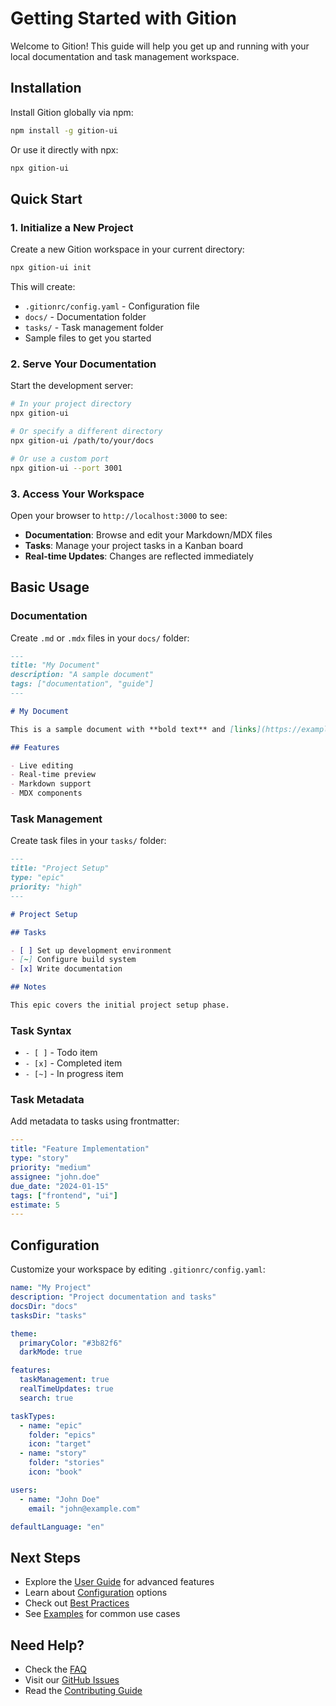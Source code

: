 # Getting Started with Gition

Welcome to Gition! This guide will help you get up and running with your local documentation and task management workspace.

## Installation

Install Gition globally via npm:

```bash
npm install -g gition-ui
```

Or use it directly with npx:

```bash
npx gition-ui
```

## Quick Start

### 1. Initialize a New Project

Create a new Gition workspace in your current directory:

```bash
npx gition-ui init
```

This will create:

- `.gitionrc/config.yaml` - Configuration file
- `docs/` - Documentation folder
- `tasks/` - Task management folder
- Sample files to get you started

### 2. Serve Your Documentation

Start the development server:

```bash
# In your project directory
npx gition-ui

# Or specify a different directory
npx gition-ui /path/to/your/docs

# Or use a custom port
npx gition-ui --port 3001
```

### 3. Access Your Workspace

Open your browser to `http://localhost:3000` to see:

- **Documentation**: Browse and edit your Markdown/MDX files
- **Tasks**: Manage your project tasks in a Kanban board
- **Real-time Updates**: Changes are reflected immediately

## Basic Usage

### Documentation

Create `.md` or `.mdx` files in your `docs/` folder:

```markdown
---
title: "My Document"
description: "A sample document"
tags: ["documentation", "guide"]
---

# My Document

This is a sample document with **bold text** and [links](https://example.com).

## Features

- Live editing
- Real-time preview
- Markdown support
- MDX components
```

### Task Management

Create task files in your `tasks/` folder:

```markdown
---
title: "Project Setup"
type: "epic"
priority: "high"
---

# Project Setup

## Tasks

- [ ] Set up development environment
- [~] Configure build system
- [x] Write documentation

## Notes

This epic covers the initial project setup phase.
```

### Task Syntax

- `- [ ]` - Todo item
- `- [x]` - Completed item
- `- [~]` - In progress item

### Task Metadata

Add metadata to tasks using frontmatter:

```yaml
---
title: "Feature Implementation"
type: "story"
priority: "medium"
assignee: "john.doe"
due_date: "2024-01-15"
tags: ["frontend", "ui"]
estimate: 5
---
```

## Configuration

Customize your workspace by editing `.gitionrc/config.yaml`:

```yaml
name: "My Project"
description: "Project documentation and tasks"
docsDir: "docs"
tasksDir: "tasks"

theme:
  primaryColor: "#3b82f6"
  darkMode: true

features:
  taskManagement: true
  realTimeUpdates: true
  search: true

taskTypes:
  - name: "epic"
    folder: "epics"
    icon: "target"
  - name: "story"
    folder: "stories"
    icon: "book"

users:
  - name: "John Doe"
    email: "john@example.com"

defaultLanguage: "en"
```

## Next Steps

- Explore the [User Guide](./user-guide.mdx) for advanced features
- Learn about [Configuration](./configuration.mdx) options
- Check out [Best Practices](./best-practices.mdx)
- See [Examples](./examples.mdx) for common use cases

## Need Help?

- Check the [FAQ](./faq.mdx)
- Visit our [GitHub Issues](https://github.com/romainframe/gition/issues)
- Read the [Contributing Guide](./contributing.mdx)
